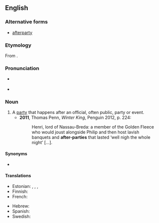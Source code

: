 {{also|afterparty}}

==English==
{{wikipedia|afterparty}}

===Alternative forms===
* [[afterparty]]

===Etymology===
From {{prefix|en|after|party}}.

===Pronunciation===
* {{a|RP}} {{IPA|en|/ˈɑːftəpɑːti/}}
* {{a|GenAm}} {{IPA|en|/ˈæftɚˌpɑɹti/}}

===Noun===
{{en-noun|head=[[after]]-[[party]]}}

# A [[party]] that happens after an official, often public, party or event.
#* '''2011''', Thomas Penn, ''Winter King'', Penguin 2012, p. 224:
#*: Henri, lord of Nassau-Breda: a member of the Golden Fleece who would joust alongside Philip and then host lavish banquets and '''after-parties''' that lasted ‘well nigh the whole night’ […].

====Synonyms====
* {{l|en|afterglow}}

====Translations====
{{trans-top|party that takes place after another party}}
* Estonian: {{t|et|järelpidu}}, {{t|et|jätkupidu}} {{qualifier|rare}}, {{t+|et|aftekas}} {{qualifier|slang}}, {{t|et|äftekas}} {{qualifier|slang}}
* Finnish: {{t+|fi|jatkot|p}}
* French: {{t+|fr|after|m}}
{{trans-mid}}
* Hebrew: {{t+|he|אַפְטֶר|tr=áfter}}
* Spanish: {{t+|es|after|m}}
* Swedish: {{t+|sv|efterfest|c}}
{{trans-bottom}}